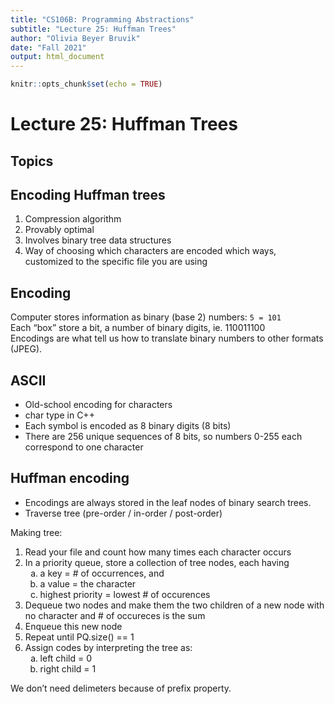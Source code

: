 ```yaml
---
title: "CS106B: Programming Abstractions"
subtitle: "Lecture 25: Huffman Trees"
author: "Olivia Beyer Bruvik"
date: "Fall 2021"
output: html_document
---
```


```r
knitr::opts_chunk$set(echo = TRUE)
```

# Lecture 25: Huffman Trees {.tabset}

## Topics

## Encoding Huffman trees
1. Compression algorithm
2. Provably optimal
3. Involves binary tree data structures
4. Way of choosing which characters are encoded which ways, customized to the specific file you are using

## Encoding
Computer stores information as binary (base 2) numbers: `5 = 101` <br>
Each "box" store a bit, a number of binary digits, ie. 110011100 <br>
Encodings are what tell us how to translate binary numbers to other formats (JPEG).

## ASCII
- Old-school encoding for characters
- char type in C++
- Each symbol is encoded as 8 binary digits (8 bits)
- There are 256 unique sequences of 8 bits, so numbers 0-255 each correspond to one character

## Huffman encoding
- Encodings are always stored in the leaf nodes of binary search trees.
- Traverse tree (pre-order / in-order / post-order)

Making tree:

1. Read your file and count how many times each character occurs
2. In a priority queue, store a collection of tree nodes, each having
    a) a key = # of occurrences, and
    b) a value = the character
    c) highest priority = lowest # of occurences
3. Dequeue two nodes and make them the two children of a new node with no character and # of occureces is the sum
4. Enqueue this new node
5. Repeat until PQ.size() == 1
6. Assign codes by interpreting the tree as:
    a) left child = 0
    b) right child = 1

We don't need delimeters because of prefix property. 